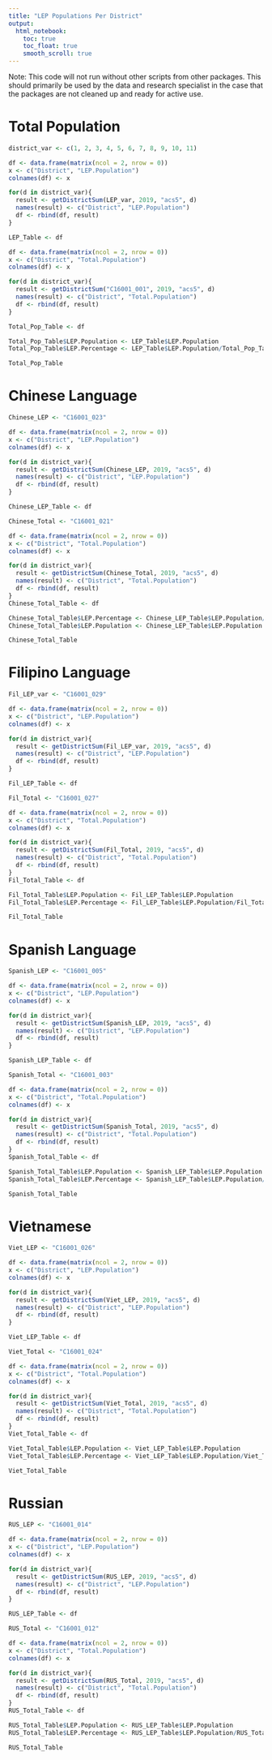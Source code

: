 ```yaml
---
title: "LEP Populations Per District"
output: 
  html_notebook:
    toc: true
    toc_float: true
    smooth_scroll: true
---
```


Note: This code will not run without other scripts from other packages. This should primarily be used by the data and research specialist in the case that the packages are not cleaned up and ready for active use.

# Total Population
```r
district_var <- c(1, 2, 3, 4, 5, 6, 7, 8, 9, 10, 11)

df <- data.frame(matrix(ncol = 2, nrow = 0))
x <- c("District", "LEP.Population")
colnames(df) <- x

for(d in district_var){
  result <- getDistrictSum(LEP_var, 2019, "acs5", d)
  names(result) <- c("District", "LEP.Population")
  df <- rbind(df, result)
}

LEP_Table <- df

```


```r

df <- data.frame(matrix(ncol = 2, nrow = 0))
x <- c("District", "Total.Population")
colnames(df) <- x

for(d in district_var){
  result <- getDistrictSum("C16001_001", 2019, "acs5", d)
  names(result) <- c("District", "Total.Population")
  df <- rbind(df, result)
}

Total_Pop_Table <- df

Total_Pop_Table$LEP.Population <- LEP_Table$LEP.Population
Total_Pop_Table$LEP.Percentage <- LEP_Table$LEP.Population/Total_Pop_Table$Total.Population

Total_Pop_Table
```

# Chinese Language
```r
Chinese_LEP <- "C16001_023"

df <- data.frame(matrix(ncol = 2, nrow = 0))
x <- c("District", "LEP.Population")
colnames(df) <- x

for(d in district_var){
  result <- getDistrictSum(Chinese_LEP, 2019, "acs5", d)
  names(result) <- c("District", "LEP.Population")
  df <- rbind(df, result)
}

Chinese_LEP_Table <- df

```

```r
Chinese_Total <- "C16001_021"

df <- data.frame(matrix(ncol = 2, nrow = 0))
x <- c("District", "Total.Population")
colnames(df) <- x

for(d in district_var){
  result <- getDistrictSum(Chinese_Total, 2019, "acs5", d)
  names(result) <- c("District", "Total.Population")
  df <- rbind(df, result)
}
Chinese_Total_Table <- df

Chinese_Total_Table$LEP.Percentage <- Chinese_LEP_Table$LEP.Population/Chinese_Total_Table$Total.Population
Chinese_Total_Table$LEP.Population <- Chinese_LEP_Table$LEP.Population

Chinese_Total_Table

```

# Filipino Language
```r
Fil_LEP_var <- "C16001_029"

df <- data.frame(matrix(ncol = 2, nrow = 0))
x <- c("District", "LEP.Population")
colnames(df) <- x

for(d in district_var){
  result <- getDistrictSum(Fil_LEP_var, 2019, "acs5", d)
  names(result) <- c("District", "LEP.Population")
  df <- rbind(df, result)
}

Fil_LEP_Table <- df

```

```r
Fil_Total <- "C16001_027"

df <- data.frame(matrix(ncol = 2, nrow = 0))
x <- c("District", "Total.Population")
colnames(df) <- x

for(d in district_var){
  result <- getDistrictSum(Fil_Total, 2019, "acs5", d)
  names(result) <- c("District", "Total.Population")
  df <- rbind(df, result)
}
Fil_Total_Table <- df

Fil_Total_Table$LEP.Population <- Fil_LEP_Table$LEP.Population
Fil_Total_Table$LEP.Percentage <- Fil_LEP_Table$LEP.Population/Fil_Total_Table$Total.Population

Fil_Total_Table

```

# Spanish Language
```r

Spanish_LEP <- "C16001_005"

df <- data.frame(matrix(ncol = 2, nrow = 0))
x <- c("District", "LEP.Population")
colnames(df) <- x

for(d in district_var){
  result <- getDistrictSum(Spanish_LEP, 2019, "acs5", d)
  names(result) <- c("District", "LEP.Population")
  df <- rbind(df, result)
}

Spanish_LEP_Table <- df
```

```r
Spanish_Total <- "C16001_003"

df <- data.frame(matrix(ncol = 2, nrow = 0))
x <- c("District", "Total.Population")
colnames(df) <- x

for(d in district_var){
  result <- getDistrictSum(Spanish_Total, 2019, "acs5", d)
  names(result) <- c("District", "Total.Population")
  df <- rbind(df, result)
}
Spanish_Total_Table <- df

Spanish_Total_Table$LEP.Population <- Spanish_LEP_Table$LEP.Population
Spanish_Total_Table$LEP.Percentage <- Spanish_LEP_Table$LEP.Population/Spanish_Total_Table$Total.Population

Spanish_Total_Table

```

# Vietnamese

```r

Viet_LEP <- "C16001_026"

df <- data.frame(matrix(ncol = 2, nrow = 0))
x <- c("District", "LEP.Population")
colnames(df) <- x

for(d in district_var){
  result <- getDistrictSum(Viet_LEP, 2019, "acs5", d)
  names(result) <- c("District", "LEP.Population")
  df <- rbind(df, result)
}

Viet_LEP_Table <- df
```

```r
Viet_Total <- "C16001_024"

df <- data.frame(matrix(ncol = 2, nrow = 0))
x <- c("District", "Total.Population")
colnames(df) <- x

for(d in district_var){
  result <- getDistrictSum(Viet_Total, 2019, "acs5", d)
  names(result) <- c("District", "Total.Population")
  df <- rbind(df, result)
}
Viet_Total_Table <- df

Viet_Total_Table$LEP.Population <- Viet_LEP_Table$LEP.Population
Viet_Total_Table$LEP.Percentage <- Viet_LEP_Table$LEP.Population/Viet_Total_Table$Total.Population

Viet_Total_Table

```

# Russian

```r

RUS_LEP <- "C16001_014"

df <- data.frame(matrix(ncol = 2, nrow = 0))
x <- c("District", "LEP.Population")
colnames(df) <- x

for(d in district_var){
  result <- getDistrictSum(RUS_LEP, 2019, "acs5", d)
  names(result) <- c("District", "LEP.Population")
  df <- rbind(df, result)
}

RUS_LEP_Table <- df
```

```r
RUS_Total <- "C16001_012"

df <- data.frame(matrix(ncol = 2, nrow = 0))
x <- c("District", "Total.Population")
colnames(df) <- x

for(d in district_var){
  result <- getDistrictSum(RUS_Total, 2019, "acs5", d)
  names(result) <- c("District", "Total.Population")
  df <- rbind(df, result)
}
RUS_Total_Table <- df

RUS_Total_Table$LEP.Population <- RUS_LEP_Table$LEP.Population
RUS_Total_Table$LEP.Percentage <- RUS_LEP_Table$LEP.Population/RUS_Total_Table$Total.Population

RUS_Total_Table

```
